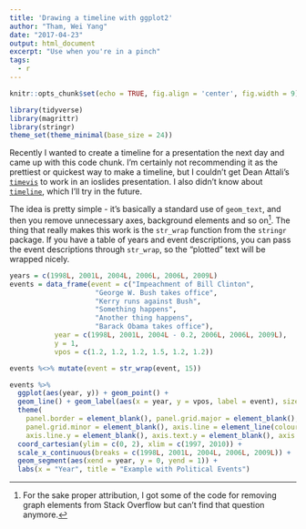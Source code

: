 ```yaml
---
title: 'Drawing a timeline with ggplot2'
author: "Tham, Wei Yang"
date: "2017-04-23"
output: html_document
excerpt: "Use when you're in a pinch"
tags:
  - r
---
```


```r
knitr::opts_chunk$set(echo = TRUE, fig.align = 'center', fig.width = 9)

library(tidyverse)
library(magrittr)
library(stringr)
theme_set(theme_minimal(base_size = 24))
```

Recently I wanted to create a timeline for a presentation the next day and came up with this code chunk. I'm certainly not recommending it as the prettiest or quickest way to make a timeline, but I couldn't get Dean Attali's [`timevis`](https://daattali.com/shiny/timevis-demo/) to work in an ioslides presentation. I also didn't know about [`timeline`](http://jason.bryer.org/timeline/), which I'll try in the future. 

The idea is pretty simple - it's basically a standard use of `geom_text`, and then you remove unnecessary axes, background elements and so on[^1].  The thing that really makes this work is the `str_wrap` function from the `stringr` package. If you have a table of years and event descriptions, you can pass the event descriptions through `str_wrap`, so the "plotted" text will be wrapped nicely. 

[^1]: For the sake proper attribution, I got some of the code for removing graph elements from Stack Overflow but can't find that question anymore. 

```r
years = c(1998L, 2001L, 2004L, 2006L, 2006L, 2009L)
events = data_frame(event = c("Impeachment of Bill Clinton", 
                     "George W. Bush takes office", 
                     "Kerry runs against Bush", 
                     "Something happens", 
                     "Another thing happens", 
                     "Barack Obama takes office"), 
           year = c(1998L, 2001L, 2004L - 0.2, 2006L, 2006L, 2009L), 
           y = 1, 
           vpos = c(1.2, 1.2, 1.2, 1.5, 1.2, 1.2))

events %<>% mutate(event = str_wrap(event, 15))

events %>% 
  ggplot(aes(year, y)) + geom_point() + 
  geom_line() + geom_label(aes(x = year, y = vpos, label = event), size = 5) + 
  theme(
    panel.border = element_blank(), panel.grid.major = element_blank(),
    panel.grid.minor = element_blank(), axis.line = element_line(colour = "black"), 
    axis.line.y = element_blank(), axis.text.y = element_blank(), axis.title.y = element_blank()) +
  coord_cartesian(ylim = c(0, 2), xlim = c(1997, 2010)) + 
  scale_x_continuous(breaks = c(1998L, 2001L, 2004L, 2006L, 2009L)) + 
  geom_segment(aes(xend = year, y = 0, yend = 1)) + 
  labs(x = "Year", title = "Example with Political Events")
```

